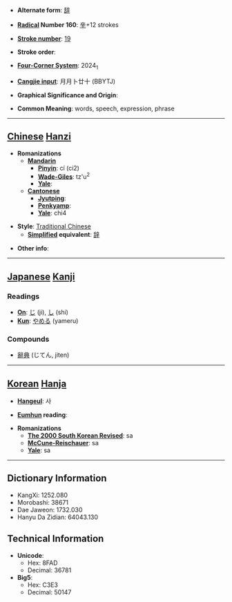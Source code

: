 * '''Alternate form''': [[辞]]

* '''[[Wiktionary:Chinese radical index| Radical]] Number 160''': [[Wiktionary:Chinese radical index 辛|辛]]+12 strokes

* '''[[Wiktionary:Chinese total strokes index|Stroke number]]''': [[Wiktionary:Chinese total strokes index 19|19]]

* '''Stroke order''': 

* '''[[Wiktionary:Chinese four corner index|Four-Corner System]]''': 2024<sub>1</sub>

* '''[[Wiktionary:Chinese Cangjie index|Cangjie input]]''': 月月卜廿十 (BBYTJ)

* '''Graphical Significance and Origin''': 

* '''Common Meaning''': words, speech, expression, phrase

----

== [[Chinese]] [[Hanzi]] ==

* '''Romanizations'''
** '''[[Mandarin]]'''
*** '''[[Pinyin]]''': cí (ci2)
*** '''[[Wade-Giles]]''': tz'u<sup>2</sup>
*** '''[[Yale]]''': 
** '''[[Cantonese]]'''
*** '''[[Jyutping]]''':
*** '''[[Penkyamp]]''': 
*** '''[[Yale]]''': chi4

* '''Style''': [[Traditional Chinese]] 
** '''[[Simplified Chinese|Simplified]] equivalent''': [[辞]]

* '''Other info''': 

----

== [[Japanese]] [[Kanji]] ==

===Readings===
* '''[[On]]''': [[じ]] (ji), [[し]] (shi)
* '''[[Kun]]''': [[やめる]] (yameru)
===Compounds===
*[[辭典]] (じてん, jiten)
----

== [[Korean]] [[Hanja]] ==

* '''[[Hangeul]]''': 사

* '''[[Eumhun]] reading''': 

* '''Romanizations'''
** '''[[The 2000 South Korean Revised Romanization|The 2000 South Korean Revised]]''': sa
** '''[[McCune-Reischauer]]''': sa
** '''[[Yale]]''': sa

----

== Dictionary Information ==

* KangXi: 1252.080
* Morobashi: 38671
* Dae Jaweon: 1732.030
* Hanyu Da Zidian: 64043.130

== Technical Information ==

* '''Unicode''':
** Hex: 8FAD
** Decimal: 36781
* '''Big5''':
** Hex: C3E3
** Decimal: 50147